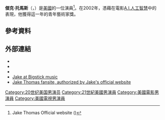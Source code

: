 '''傑克·托馬斯'''（{{lang-en|Jake Thomas}}，{{bd|1990年|1月30日||}}）是[[美國|美國]]的一位演員<ref>Jake Thomas Official website ({{cite web |url=http://www.jakethomas.com/Biography.php |title=存档副本 |accessdate=2009-06-15 |deadurl=yes |archiveurl=https://web.archive.org/web/20090508132918/http://www.jakethomas.com/Biography.php |archivedate=2009-05-08 }})</ref>。在2002年，憑藉在電影[[A.I.人工智慧|A.I.人工智慧]]中的表現，他獲得這一年的青年藝術家獎。

==參考資料==
{{reflist}}

==外部連結==
*{{Instagram|sirjakethomas|Jake Thomas}}
*{{Official website|http://www.jakethomas.com}}
*{{IMDb name|0858969}}
*[https://web.archive.org/web/20160304081047/http://www.bigstickmusic.com/jake.htm Jake at Bigstick music]
*[http://www.wix.com/alackey18/jake_fan_page/ Jake Thomas fansite, authorized by Jake's official website]{{Dead link|date=2018年7月 |bot=InternetArchiveBot |fix-attempted=no }}

{{Authority control}}

{{DEFAULTSORT:Thomas, Jake}}
[[Category:20世纪美国男演员|Category:20世纪美国男演员]]
[[Category:21世紀美國男演員|Category:21世紀美國男演員]]
[[Category:美國電影男演員|Category:美國電影男演員]]
[[Category:美國電視男演員|Category:美國電視男演員]]